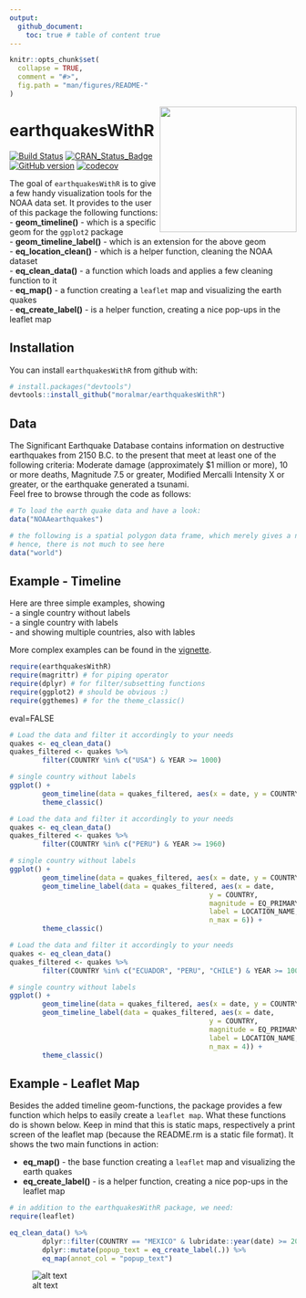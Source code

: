 ```yaml
---
output: 
  github_document:
    toc: true # table of content true
---
```


<!-- README.md is generated from README.Rmd. Please edit that file -->

```r
knitr::opts_chunk$set(
  collapse = TRUE,
  comment = "#>",
  fig.path = "man/figures/README-"
)
```




<img src="man/figures/logo1.jpg" align="right" height="220" width="240"/>  
  
# earthquakesWithR 

[![Build Status](https://travis-ci.org/moralmar/earthquakesWithR.svg?branch=master)](https://travis-ci.org/moralmar/earthquakesWithR)
[![CRAN_Status_Badge](http://www.r-pkg.org/badges/version/earthquakesWithR)](http://cran.r-project.org/package=earthquakesWithR)
[![GitHub version](https://badge.fury.io/gh/moralmar%2FearthquakesWithR.svg)](https://badge.fury.io/gh/moralmar%2FearthquakesWithR)
[![codecov](https://codecov.io/gh/moralmar/earthquakesWithR/branch/master/graph/badge.svg)](https://codecov.io/gh/moralmar/earthquakesWithR)


The goal of `earthquakesWithR` is to give a few handy visualization tools for the NOAA data set. It provides to the user of this package the following functions:  
- **geom_timeline()** - which is a specific geom for the `ggplot2` package  
- **geom_timeline_label()** - which is an extension for the above geom  
- **eq_location_clean()** - which is a helper function, cleaning the NOAA dataset  
- **eq_clean_data()** - a function which loads and applies a few cleaning function to it  
- **eq_map()** - a function creating a `leaflet` map and visualizing the earth quakes  
- **eq_create_label()** - is a helper function, creating a nice pop-ups in the leaflet map  


## Installation

You can install `earthquakesWithR` from github with:

```r
# install.packages("devtools")
devtools::install_github("moralmar/earthquakesWithR")
```

## Data

The Significant Earthquake Database contains information on destructive earthquakes from 2150 B.C. to the present that meet at least one of the following criteria: Moderate damage (approximately $1 million or more), 10 or more deaths, Magnitude 7.5 or greater, Modified Mercalli Intensity X or greater, or the earthquake generated a tsunami.  
Feel free to browse through the code as follows:  

```r
# To load the earth quake data and have a look:
data("NOAAearthquakes")

# the following is a spatial polygon data frame, which merely gives a nice touch to the leaflet map
# hence, there is not much to see here
data("world")
```

## Example - Timeline

Here are three simple examples, showing  
- a single country without labels  
- a single country with labels  
- and showing multiple countries, also with lables  
  
More complex examples can be found in the [vignette](https://github.com/moralmar/earthquakesWithR/blob/master/vignettes/vignette_intro.rmd.Rmd).


```r
require(earthquakesWithR)
require(magrittr) # for piping operator
require(dplyr) # for filter/subsetting functions
require(ggplot2) # should be obvious :)
require(ggthemes) # for the theme_classic()
```

eval=FALSE
```r
# Load the data and filter it accordingly to your needs
quakes <- eq_clean_data()
quakes_filtered <- quakes %>%
        filter(COUNTRY %in% c("USA") & YEAR >= 1000)

# single country without labels
ggplot() +
        geom_timeline(data = quakes_filtered, aes(x = date, y = COUNTRY, color = TOTAL_DEATHS, size = EQ_PRIMARY)) +
        theme_classic()
```


```r
# Load the data and filter it accordingly to your needs
quakes <- eq_clean_data()
quakes_filtered <- quakes %>%
        filter(COUNTRY %in% c("PERU") & YEAR >= 1960)

# single country without labels
ggplot() +
        geom_timeline(data = quakes_filtered, aes(x = date, y = COUNTRY, color = TOTAL_DEATHS, size = EQ_PRIMARY)) +
        geom_timeline_label(data = quakes_filtered, aes(x = date,
                                                 y = COUNTRY,
                                                 magnitude = EQ_PRIMARY,
                                                 label = LOCATION_NAME,
                                                 n_max = 6)) +
        theme_classic()
```



```r
# Load the data and filter it accordingly to your needs
quakes <- eq_clean_data()
quakes_filtered <- quakes %>%
        filter(COUNTRY %in% c("ECUADOR", "PERU", "CHILE") & YEAR >= 1000)

# single country without labels
ggplot() +
        geom_timeline(data = quakes_filtered, aes(x = date, y = COUNTRY, color = TOTAL_DEATHS, size = EQ_PRIMARY)) +
        geom_timeline_label(data = quakes_filtered, aes(x = date,
                                                 y = COUNTRY,
                                                 magnitude = EQ_PRIMARY,
                                                 label = LOCATION_NAME,
                                                 n_max = 4)) +
        theme_classic()
```


## Example - Leaflet Map

Besides the added timeline geom-functions, the package provides a few function which helps to easily create a `leaflet map`. What these functions do is shown below. Keep in mind that this is static maps, respectively a print screen of the leaflet map (because the README.rm is a static file format). It shows the two main functions in action:  

- **eq_map()** - the base function creating a `leaflet` map and visualizing the earth quakes  
- **eq_create_label()** - is a helper function, creating a nice pop-ups in the leaflet map  

```r
# in addition to the earthquakesWithR package, we need:
require(leaflet)

eq_clean_data() %>%
        dplyr::filter(COUNTRY == "MEXICO" & lubridate::year(date) >= 2000) %>%
        dplyr::mutate(popup_text = eq_create_label(.)) %>%
        eq_map(annot_col = "popup_text")
```

![alt text](https://github.com/moralmar/earthquakesWithR/blob/master/vignettes/Mexico60.png?raw=true)


